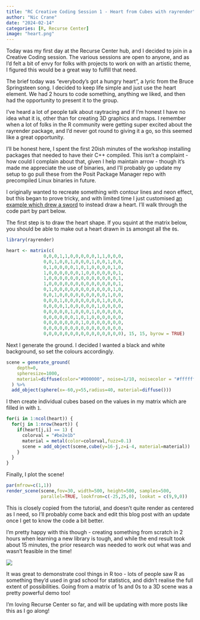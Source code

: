 ```yaml
---
title: "RC Creative Coding Session 1 - Heart from Cubes with rayrender"
author: "Nic Crane"
date: "2024-02-14"
categories: [R, Recurse Center]
image: "heart.png"
---
```


Today was my first day at the Recurse Center hub, and I decided to join in a Creative Coding session.
The various sessions are open to anyone, and as I'd felt a bit of envy for folks with projects to work on with an artistic theme, I figured this would be a great way to fulfill that need.

The brief today was "everybody's got a hungry heart", a lyric from the Bruce Springsteen song.
I decided to keep life simple and just use the heart element.
We had 2 hours to code something, anything we liked, and then had the opportunity to present it to the group.

I've heard a lot of people talk about raytracing and if I'm honest I have no idea what it is, other than for creating 3D graphics and maps.
I remember when a lot of folks in the R community were getting super excited about the rayrender package, and I'd never got round to giving it a go, so this seemed like a great opportunity.

I'll be honest here, I spent the first 20ish minutes of the workshop installing packages that needed to have their C++ compiled.
This isn't a complaint - how could I complain about that, given I help maintain arrow - though it's made me appreciate the use of binaries, and I'll probably go update my setup to go pull these from the Posit Package Manager repo with precompiled Linux binaries in future.

I originally wanted to recreate something with contour lines and neon effect, but this began to prove tricky, and with limited time I just customised [an example which drew a sword](https://www.tylermw.com/posts/rayverse/getting-started-with-rayrender.html) to instead draw a heart.
I'll walk through the code part by part below.

The first step is to draw the heart shape.
If you squint at the matrix below, you should be able to make out a heart drawn in `1`s amongst all the `0`s.

``` r
library(rayrender)

heart <- matrix(c(
              0,0,0,1,1,0,0,0,0,0,1,1,0,0,0,
              0,0,1,0,0,1,0,0,0,1,0,0,1,0,0,
              0,1,0,0,0,0,1,0,1,0,0,0,0,1,0,
              1,0,0,0,0,0,0,1,0,0,0,0,0,0,1,
              1,0,0,0,0,0,0,0,0,0,0,0,0,0,1,
              1,0,0,0,0,0,0,0,0,0,0,0,0,0,1,
              0,1,0,0,0,0,0,0,0,0,0,0,0,1,0,
              0,0,1,0,0,0,0,0,0,0,0,0,1,0,0,
              0,0,0,1,0,0,0,0,0,0,0,1,0,0,0,
              0,0,0,0,1,0,0,0,0,0,1,0,0,0,0,
              0,0,0,0,0,1,0,0,0,1,0,0,0,0,0,
              0,0,0,0,0,0,1,0,1,0,0,0,0,0,0,
              0,0,0,0,0,0,0,1,0,0,0,0,0,0,0,
              0,0,0,0,0,0,0,0,0,0,0,0,0,0,0,
              0,0,0,0,0,0,0,0,0,0,0,0,0,0,0), 15, 15, byrow = TRUE)
```

Next I generate the ground.
I decided I wanted a black and white background, so set the colours accordingly.

``` r
scene = generate_ground(
    depth=0,
    spheresize=1000,
    material=diffuse(color="#000000", noise=1/10, noisecolor = "#ffffff")
  ) %>%
  add_object(sphere(x=-60,y=55,radius=40, material=diffuse()))
```

I then create individual cubes based on the values in my matrix which are filled in with `1`.

``` r
for(i in 1:ncol(heart)) {
  for(j in 1:nrow(heart)) {
    if(heart[j,i] == 1) {
      colorval = "#be2e1b"
      material = metal(color=colorval,fuzz=0.1)
      scene = add_object(scene,cube(y=16-j,z=i-4, material=material))
    }
  }
}
```

Finally, I plot the scene!

``` r
par(mfrow=c(1,1))
render_scene(scene,fov=30, width=500, height=500, samples=500,
             parallel=TRUE, lookfrom=c(-25,25,0), lookat = c(9,9,0))
```

This is closely copied from the tutorial, and doesn't quite render as centered as I need, so I'll probably come back and edit this blog post with an update once I get to know the code a bit better.

I'm pretty happy with this though - creating something from scratch in 2 hours when learning a new library is tough, and while the end result took about 15 minutes, the prior research was needed to work out what was and wasn't feasible in the time!

![](rayrender_screencast.gif)

It was great to demonstrate cool things in R too - lots of people saw R as something they'd used in grad school for statistics, and didn't realise the full extent of possibilities.
Going from a matrix of 1s and 0s to a 3D scene was a pretty powerful demo too!

I'm loving Recurse Center so far, and will be updating with more posts like this as I go along!
